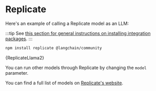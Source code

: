 
# Replicate

Here's an example of calling a Replicate model as an LLM:

:::tip
See [this section for general instructions on installing integration packages](/docs/get_started/installation#installing-integration-packages).
:::

```bash npm2yarn
npm install replicate @langchain/community
```


<CodeBlock language="typescript">{ReplicateLlama2}</CodeBlock>

You can run other models through Replicate by changing the `model` parameter.

You can find a full list of models on [Replicate's website](https://replicate.com/explore).
